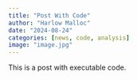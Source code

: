 ```yaml
---
title: "Post With Code"
author: "Harlow Malloc"
date: "2024-08-24"
categories: [news, code, analysis]
image: "image.jpg"
---
```


This is a post with executable code.
